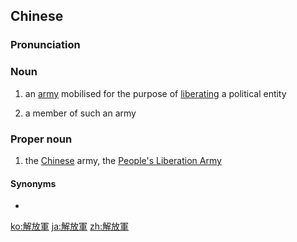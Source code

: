 {{also|解放军}}
==Chinese==
{{zh-forms|s=解放军|type=21}}

===Pronunciation===
{{zh-pron
|m=jiěfàngjūn
|c=gaai2 fong3 gwan1
|h=pfs=n:kié-fong-kiûn/s:kiái-fong-kiûn
|md=gāi-huóng-gŭng
|mn=kái-hòng-kun
|w=2jia faan jyn
|cat=n
}}

===Noun===
{{zh-noun}}
# {{lb|zh|non-idiomatic}} an [[army]] mobilised for the purpose of [[liberating]] a political entity
# a member of such an army

===Proper noun===
{{zh-proper noun}}

# the [[Chinese]] army, the [[People's Liberation Army]]

====Synonyms====
* {{zh-l|中國人民解放軍}}

[[ko:解放軍]]
[[ja:解放軍]]
[[zh:解放軍]]
